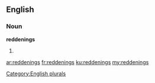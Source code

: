 ==English==

===Noun===
'''reddenings'''

# {{plural of|[[reddening]]}}

[[Category:English plurals]]

[[ar:reddenings]]
[[fr:reddenings]]
[[ku:reddenings]]
[[my:reddenings]]